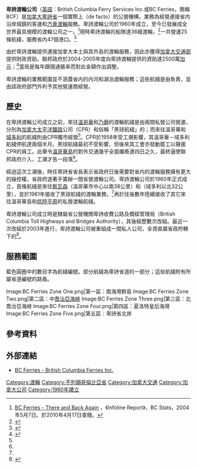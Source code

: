 {{NoteTA
|G1=地名
|1=zh-hans:纳奈莫;zh-hant:乃磨;
|2=zh-hans:维多利亚;zh-hant:維多利亞;zh-hk:域多利
}}
{{Infobox company
|  company_name    = 卑詩渡輪公司<br>British Columbia Ferry Services Inc.
|  company_logo      = 
|  company_type      = 由卑詩省政府全資擁有的[[私人公司|私人持股公司]]
|  foundation           = [[加拿大|加拿大]][[卑詩省|卑詩省]][[維多利亞_(卑詩)|維多利亞]]（1960年）
|  location                = [[加拿大|加拿大]][[卑詩省|卑詩省]][[維多利亞_(卑詩)|維多利亞]]
|  key_people           = Donald P. Hayes（主席）<br>Michael Corrigan（總裁暨首席執行官）
|  industry                = 運輸業
|  products               = [[渡輪|渡輪]]服務
|  revenue                = {{gain}} 7億8千630萬[[加元|加元]]（2013年）<ref name="financial">{{cite web |url=https://www.bcferries.com/bcferries/faces/attachments?id=806906 |title=BC Ferries Posts Positive Year-End Results |accessdate=2013-07-06 |date=June 21, 2013 |format=PDF |page=5 |archive-date=2016-03-04 |archive-url=https://web.archive.org/web/20160304024212/https://www.bcferries.com/bcferries/faces/attachments?id=806906 |dead-url=yes }}</ref>
|  operating_income = {{gain}} 8千480萬[[加元|加元]]（2013年）<ref name="financial"/>
|  net_income           = {{gain}} C$1千550萬[[加元|加元]]（2013年）<ref name="financial"/>
|  num_employees    = 3,153（2005年）
|  slogan                  = Experience the Difference
|  homepage            = [http://www.bcferries.com/ www.bcferries.com]
}}

'''卑詩渡輪公司'''（[[英語|英語]]：British Columbia Ferry Services Inc.或BC Ferries，簡稱BCF）是[[加拿大|加拿大]][[卑詩省|卑詩省]]一個實際上（de facto）的公營機構，業務為經營連接省内沿岸城鎮的客運和[[汽車渡輪|汽車渡輪]]服務。卑詩渡輪公司於1960年成立，至今已發展成全世界最具規模的渡輪公司之一。<ref name="Infoline">[http://www.bcstats.gov.bc.ca/releases/info2004/in0418.pdf BC Ferries - There and Back Again] {{Wayback|url=http://www.bcstats.gov.bc.ca/releases/info2004/in0418.pdf |date=20041029200444 }}，《Infoline Report》，BC Stats，2004年5月7日。於2010年4月17日查閱。</ref>現時卑詩渡輪的船隊達36艘渡輪，<ref>{{Cite web |url=http://www.bcferries.com/about/ |title=About BC Ferries |accessdate=2010-04-17 |archive-date=2011-04-28 |archive-url=https://web.archive.org/web/20110428215042/http://www.bcferries.com/about/ |dead-url=no }}</ref>一共營運25條航綫，服務省内47個港口。<ref>{{Cite web |url=http://www.bcferries.com/about/service.html |title=Our Service - The Long and the Short of it |accessdate=2010-04-17 |archive-date=2011-11-03 |archive-url=https://web.archive.org/web/20111103051547/http://www.bcferries.com/about/service.html |dead-url=yes }}</ref>

由於卑詩渡輪提供連接加拿大本土與其外島的渡輪服務，因此亦獲得[[加拿大交通部|加拿大交通部]]提供財政資助。聯邦政府於2004-2005年度向卑詩渡輪提供的資助達2500萬[[加元|加元]]；<ref>{{Cite web |url=http://www.canada.com/vancouversun/news/story.html?id=4138541b-8cb4-4498-998e-2a90e5caf1db&k=7083 |title=''Vancouver Sun'' article (see last paragraph for subsidy information) |accessdate=2010-04-17 |archive-date=2016-03-04 |archive-url=https://web.archive.org/web/20160304004052/http://www.canada.com/vancouversun/news/story.html?id=4138541b-8cb4-4498-998e-2a90e5caf1db&k=7083 |dead-url=no }}</ref>當局是每年跟隨通脹率而對此金額作出調整。

卑詩渡輪的業務範圍並不涵蓋省内的内河和湖泊渡輪服務；這些航綫是由{{tsl|en|British Columbia Ministry of Transportation|卑詩省運輸廳}}負責，並由該政府部門外判予其他營運商經營。

==歷史==
在卑詩渡輪公司成立之前，來往[[溫哥華|溫哥華]]和[[乃磨|乃磨]]的渡輪航綫是由兩間私營公司營運，分別為[[加拿大太平洋鐵路|加拿大太平洋鐵路]]公司（CPR）和俗稱「黑球航綫」的{{link-en|普吉特海灣航運公司|Puget Sound Navigation Company}}；而來往溫哥華和[[維多利亞_(不列顛哥倫比亞)|域多利]]的航綫則由CPR獨市經營<ref name="Infoline"/>。CPR於1958年受工潮影響，其溫哥華－域多利航綫停航達兩個半月。黑球航綫最初不受影響，但後來其工會亦發動罷工以聲援CPR的員工。此舉令[[溫哥華島|溫哥華島]]的對外交通幾乎全面癱瘓達四日之久，最終逼使聯邦政府介入，工潮才告一段落<ref name="Infoline"/>。

經過這次工潮後，時任卑詩省省長{{link-en|W·A·C·班納|W. A. C. Bennett|班納}}表示省政府日後需要對省内的渡輪服務擁有更大的操控權，省政府遂著手籌辦一間省營渡輪公司。卑詩渡輪公司於1960年正式成立，首條航綫是來往[[察華遜卑詩渡輪碼頭|察瓦森]]（溫哥華市中心以南38公里）和{{link-en|施瓦茲灣卑詩渡輪碼頭|Swartz Bay Ferry Terminal|施瓦茲灣}}（域多利以北32公里），並於1961年接收了黑球航綫的渡輪業務，<ref name="Infoline"/>再於往後數年陸續接收了其它來往溫哥華島和[[低陸平原|低陸平原]]的私營渡輪航綫。

卑詩渡輪公司成立時是隸屬省公營機關卑詩收費公路及橋樑管理局（British Columbia Toll Highways and Bridges Authority），其後經歷數次改組。最近一次改組於2003年進行，卑詩渡輪公司被重組成一間私人公司，全資直屬省政府轄下的{{link-en|卑詩渡輪管理局|BC Ferry Authority}}<ref>{{Cite web |url=http://www.leg.bc.ca/37th4th/1st_read/gov18-1.htm |title=BILL 18 -- 2003 COASTAL FERRY ACT |accessdate=2010-04-18 |archive-date=2011-02-19 |archive-url=https://web.archive.org/web/20110219013625/http://www.leg.bc.ca/37th4th/1st_read/gov18-1.htm |dead-url=no }}</ref>。

==服務範圍==
藍色圓圈中的數目字為航綫編號。部分航綫為卑詩省道的一部分；這些航綫附有所屬省道編號的路盾。
<gallery perrow="5">
Image:BC Ferries Zone One.png|第一區：南海灣群島
Image:BC Ferries Zone Two.png|第二區：中[[喬治亞海峽|喬治亞海峽]]
Image:BC Ferries Zone Three.png|第三區：北喬治亞海峽
Image:BC Ferries Zone Four.png|第四區：夏洛特皇后海灣
Image:BC Ferries Zone Five.png|第五區：卑詩省北岸
</gallery>

==參考資料==
{{reflist|2}}

==外部連結==
{{commonscat|BC Ferries}}
*[http://www.bcferries.com/ BC Ferries - British Columbia Ferries Inc.]{{Wayback|url=http://www.bcferries.com/ |date=20091021210835 }}

[[Category:渡輪|Category:渡輪]]
[[Category:不列顛哥倫比亞省|Category:不列顛哥倫比亞省]]
[[Category:加拿大交通|Category:加拿大交通]]
[[Category:加拿大公司|Category:加拿大公司]]
[[Category:1960年建立|Category:1960年建立]]